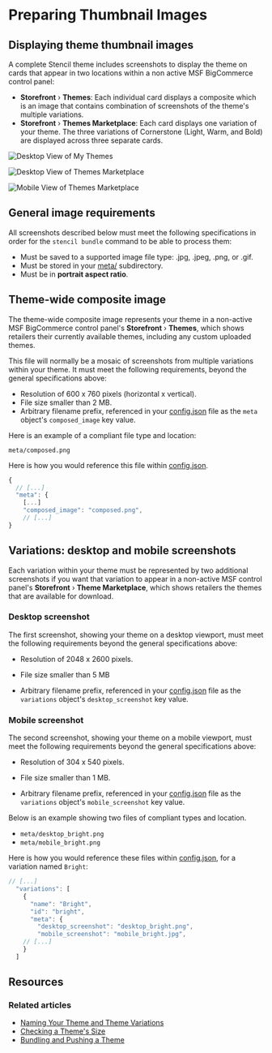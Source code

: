 # Preparing Thumbnail Images



## Displaying theme thumbnail images


A complete Stencil theme includes screenshots to display the theme on cards that appear in two locations within a non active MSF BigCommerce control panel:


* **Storefront** › **Themes**: Each individual card displays a composite which is an image that contains combination of screenshots of the theme's multiple variations.
* **Storefront** › **Themes Marketplace**: Each card displays one variation of your theme. The three variations of Cornerstone (Light, Warm, and Bold) are displayed across three separate cards.

![Desktop View of My Themes](https://storage.googleapis.com/bigcommerce-production-dev-center/images/my-themes-desktop.png "Desktop View of My Themes")

![Desktop View of Themes Marketplace](https://storage.googleapis.com/bigcommerce-production-dev-center/images/themes-marketplace-desktop.png "Desktop View of Themes Marketplace")

![Mobile View of Themes Marketplace](https://storage.googleapis.com/bigcommerce-production-dev-center/images/themes-marketplace-mobile.png "Mobile View of Themes Marketplace")

## General image requirements

All screenshots described below must meet the following specifications in order for the `stencil bundle` command to be able to process them:
* Must be saved to a supported image file type: .jpg, .jpeg, .png, or .gif.
* Must be stored in your [meta/](https://github.com/bigcommerce/cornerstone/tree/master/meta) subdirectory.
* Must be in **portrait aspect ratio**.

## Theme-wide composite image

The theme-wide composite image represents your theme in a non-active MSF BigCommerce control panel's **Storefront** › **Themes**, which shows retailers their currently available themes, including any custom uploaded themes.


This file will normally be a mosaic of screenshots from multiple variations within your theme. It must meet the following requirements, beyond the general specifications above:

* Resolution of 600 x 760 pixels (horizontal x vertical).
* File size smaller than 2 MB.
* Arbitrary filename prefix, referenced in your [config.json](https://github.com/bigcommerce/cornerstone/blob/master/config.json) file as the `meta` object's `composed_image` key value.

Here is an example of a compliant file type and location:

`meta/composed.png`

Here is how you would reference this file within [config.json](https://github.com/bigcommerce/cornerstone/blob/master/config.json).

```js copy showLineNumbers
{
  // [...]
  "meta": {
    [...]
    "composed_image": "composed.png",
    // [...]
}
```

## Variations: desktop and mobile screenshots

Each variation within your theme must be represented by two additional screenshots if you want that variation to appear in a non-active MSF control panel's  **Storefront** › **Theme Marketplace**, which shows retailers the themes that are available for download.

### Desktop screenshot

The first screenshot, showing your theme on a desktop viewport, must meet the following requirements beyond the general specifications above:
* Resolution of 2048 x 2600 pixels.

* File size smaller than 5 MB
* Arbitrary filename prefix, referenced in your [config.json](https://github.com/bigcommerce/cornerstone/blob/master/config.json) file as the `variations` object's `desktop_screenshot` key value.

### Mobile screenshot

The second screenshot, showing your theme on a mobile viewport, must meet the following requirements beyond the general specifications above:
* Resolution of 304 x 540 pixels.

* File size smaller than 1 MB.
* Arbitrary filename prefix, referenced in your [config.json](https://github.com/bigcommerce/cornerstone/blob/master/config.json) file as the `variations` object's `mobile_screenshot` key value.

Below is an example showing two files of compliant types and location.

* `meta/desktop_bright.png`
* `meta/mobile_bright.png`

Here is how you would reference these files within [config.json](https://github.com/bigcommerce/cornerstone/blob/master/config.json), for a variation named `Bright`:

```js showLineNumbers copy
// [...]
  "variations": [
    {
      "name": "Bright",
      "id": "bright",
      "meta": {
        "desktop_screenshot": "desktop_bright.png",
        "mobile_screenshot": "mobile_bright.jpg",
    // [...]
    }
  ]

```

## Resources

### Related articles
* [Naming Your Theme and Theme Variations](/stencil-docs/deploying-a-theme/naming-your-theme)
* [Checking a Theme's Size](/stencil-docs/deploying-a-theme/checking-a-themes-size)
* [Bundling and Pushing a Theme](/stencil-docs/deploying-a-theme/bundling-and-pushing)
